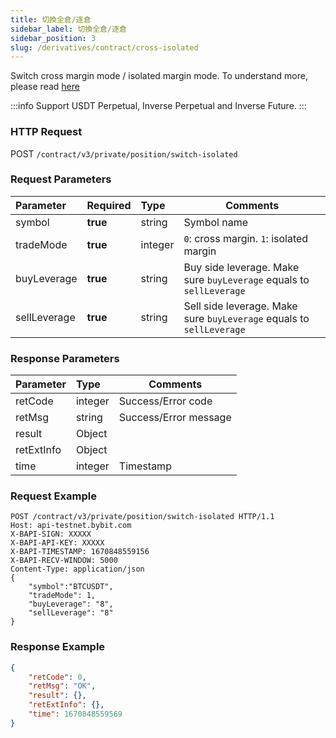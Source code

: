 ```yaml
---
title: 切換全倉/逐倉
sidebar_label: 切換全倉/逐倉
sidebar_position: 3
slug: /derivatives/contract/cross-isolated
---
```



Switch cross margin mode / isolated margin mode. To understand more, please read <a href="https://www.bybit.com/en-US/help-center/bybitHC_Article?language=en_US&id=000001053">here</a>

:::info
Support USDT Perpetual, Inverse Perpetual and Inverse Future.
:::

### HTTP Request
POST `/contract/v3/private/position/switch-isolated`

### Request Parameters
| Parameter | Required | Type | Comments|
|:----- |:-------|:-----|------ |
|symbol |**true** |string |Symbol name |
|tradeMode |**true** |integer |`0`: cross margin. `1`: isolated margin |
|buyLeverage |**true** |string |Buy side leverage. Make sure `buyLeverage` equals to `sellLeverage`|
|sellLeverage |**true** |string |Sell side leverage. Make sure `buyLeverage` equals to `sellLeverage`|

### Response Parameters
| Parameter | Type | Comments|
|:----- |:-----|----- |
|retCode |integer |Success/Error code |
|retMsg |string |Success/Error message |
|result |Object | |
|retExtInfo |Object | |
|time |integer |Timestamp |

### Request Example

<Tabs>
<TabItem value="console-linear" label="linear">

```http
POST /contract/v3/private/position/switch-isolated HTTP/1.1
Host: api-testnet.bybit.com
X-BAPI-SIGN: XXXXX
X-BAPI-API-KEY: XXXXX
X-BAPI-TIMESTAMP: 1670848559156
X-BAPI-RECV-WINDOW: 5000
Content-Type: application/json
{
    "symbol":"BTCUSDT",
    "tradeMode": 1,
    "buyLeverage": "8",
    "sellLeverage": "8"
}
```

</TabItem>
</Tabs>

### Response Example

<Tabs>
<TabItem value="js linear" label="linear">

```json
{
    "retCode": 0,
    "retMsg": "OK",
    "result": {},
    "retExtInfo": {},
    "time": 1670848559569
}
```
</TabItem>
</Tabs>
